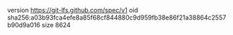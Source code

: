 version https://git-lfs.github.com/spec/v1
oid sha256:a03b93fca4efe8a85f68cf844880c9d959fb38e86f21a38864c2557b90d9a016
size 8624

